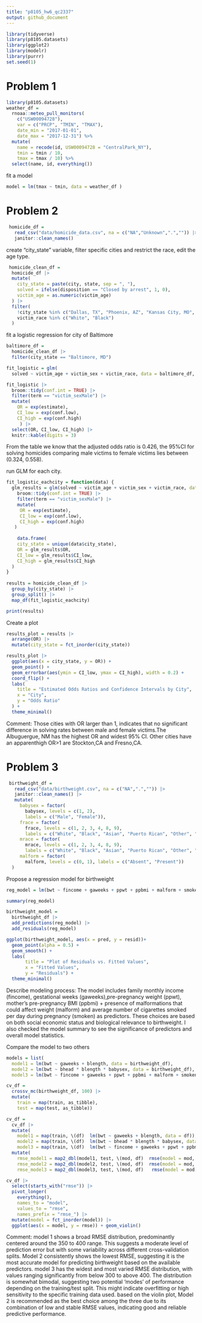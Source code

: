 ```yaml
---
title: "p8105_hw6_qc2337"
output: github_document
---
```


```r
library(tidyverse)
library(p8105.datasets)
library(ggplot2)
library(modelr)
library(purrr)
set.seed(1)

```

# Problem 1
```r
library(p8105.datasets)
weather_df = 
  rnoaa::meteo_pull_monitors(
    c("USW00094728"),
    var = c("PRCP", "TMIN", "TMAX"), 
    date_min = "2017-01-01",
    date_max = "2017-12-31") %>%
  mutate(
    name = recode(id, USW00094728 = "CentralPark_NY"),
    tmin = tmin / 10,
    tmax = tmax / 10) %>%
  select(name, id, everything())
```

fit a model
```r
model = lm(tmax ~ tmin, data = weather_df )
```

# Problem 2
```r
 homicide_df =  
   read_csv("data/homicide_data.csv", na = c("NA","Unknown",".","")) |> 
   janitor::clean_names()
```

create "city_state" variable, filter specific cities and restrict the race, edit the age type.
```r
 homicide_clean_df = 
  homicide_df |> 
  mutate(
    city_state = paste(city, state, sep = ", "),
    solved = ifelse(disposition == "Closed by arrest", 1, 0),
    victim_age = as.numeric(victim_age) 
  ) |> 
  filter(
    !city_state %in% c("Dallas, TX", "Phoenix, AZ", "Kansas City, MO", "Tulsa, AL"),  
    victim_race %in% c("White", "Black")  
  )
```

fit a logistic regression for city of Baltimore
```r
baltimore_df = 
  homicide_clean_df |> 
  filter(city_state == "Baltimore, MD")

fit_logistic = glm(
  solved ~ victim_age + victim_sex + victim_race, data = baltimore_df, family = binomial())

fit_logistic |> 
  broom::tidy(conf.int = TRUE) |> 
  filter(term == "victim_sexMale") |> 
  mutate(
    OR = exp(estimate),
    CI_low = exp(conf.low),
    CI_high = exp(conf.high)
     ) |> 
  select(OR, CI_low, CI_high) |> 
  knitr::kable(digits = 3)
```
From the table we know that the adjusted odds ratio is 0.426, the 95%CI for solving homicides comparing male victims to female victims lies between (0.324, 0.558).


run GLM for each city.
```r
fit_logistic_eachcity = function(data) {
  glm_results = glm(solved ~ victim_age + victim_sex + victim_race, data = data, family = binomial())  |> 
    broom::tidy(conf.int = TRUE) |> 
    filter(term == "victim_sexMale") |> 
    mutate(
     OR = exp(estimate),
     CI_low = exp(conf.low),
     CI_high = exp(conf.high)
   )
   
    data.frame(
    city_state = unique(data$city_state),
    OR = glm_results$OR,
    CI_low = glm_results$CI_low,
    CI_high = glm_results$CI_high
  )
}
  
results = homicide_clean_df |> 
  group_by(city_state) |> 
  group_split() |> 
  map_df(fit_logistic_eachcity) 

print(results)
```


Create a plot
```r
results_plot = results |> 
  arrange(OR) |> 
  mutate(city_state = fct_inorder(city_state))

results_plot |> 
  ggplot(aes(x = city_state, y = OR)) +
  geom_point() + 
  geom_errorbar(aes(ymin = CI_low, ymax = CI_high), width = 0.2) +
  coord_flip() + 
  labs(
    title = "Estimated Odds Ratios and Confidence Intervals by City",
    x = "City",
    y = "Odds Ratio"
  ) +
  theme_minimal()

```
Comment: Those cities with OR larger than 1, indicates that no significant difference in solving rates between male and female victims.The Albuguergue, NM has the highest OR and widest 95% CI. Other cities have an apparenthigh OR>1 are Stockton,CA and Fresno,CA.

# Problem 3
```r
 birthweight_df =  
   read_csv("data/birthweight.csv", na = c("NA",".","")) |> 
   janitor::clean_names() |> 
   mutate(
     babysex = factor(
       babysex, levels = c(1, 2), 
       labels = c("Male", "Female")),
     frace = factor(
       frace, levels = c(1, 2, 3, 4, 8, 9), 
       labels = c("White", "Black", "Asian", "Puerto Rican", "Other", "Unknown")),
     mrace = factor(
       mrace, levels = c(1, 2, 3, 4, 8, 9), 
       labels = c("White", "Black", "Asian", "Puerto Rican", "Other", "Unknown")),
     malform = factor(
       malform, levels = c(0, 1), labels = c("Absent", "Present"))
  )
```

Propose a regression model for birthweight
```r
reg_model = lm(bwt ~ fincome + gaweeks + ppwt + ppbmi + malform + smoken, data = birthweight_df)

summary(reg_model)

birthweight_model = 
  birthweight_df |>
  add_predictions(reg_model) |>
  add_residuals(reg_model)

ggplot(birthweight_model, aes(x = pred, y = resid))+
  geom_point(alpha = 0.5) + 
  geom_smooth() +
  labs(
       title = "Plot of Residuals vs. Fitted Values",
       x = "Fitted Values",
       y = "Residuals") +
  theme_minimal()
```
Describe modeling process: 
 The model includes family monthly income (fincome), gestational weeks (gaweeks),pre-pregnancy weight (ppwt), mother’s pre-pregnancy BMI (ppbmi) + presence of malformations that could affect weight (malform) and average number of cigarettes smoked per day during pregnancy (smoken) as predictors. These choices are based on both social economic status and biological relevance to birthweight.
I also checked the model summary to see the significance of predictors and overall model statistics.


Compare the model to two others
```r
models = list(
  model1 = lm(bwt ~ gaweeks + blength, data = birthweight_df),
  model2 = lm(bwt ~ bhead * blength * babysex, data = birthweight_df),
  model3 = lm(bwt ~ fincome + gaweeks + ppwt + ppbmi + malform + smoken, data = birthweight_df))

cv_df =
  crossv_mc(birthweight_df, 100) |> 
  mutate(
    train = map(train, as_tibble),
    test = map(test, as_tibble))

cv_df = 
  cv_df |> 
  mutate(
    model1 = map(train, \(df)  lm(bwt ~ gaweeks + blength, data = df)),
    model2 = map(train, \(df)  lm(bwt ~ bhead * blength * babysex, data = df)),
    model3 = map(train, \(df)  lm(bwt ~ fincome + gaweeks + ppwt + ppbmi + malform + smoken, data = df))) |> 
  mutate(
    rmse_model1 = map2_dbl(model1, test, \(mod, df)  rmse(model = mod, data = df)),
    rmse_model2 = map2_dbl(model2, test, \(mod, df)  rmse(model = mod, data = df)),
    rmse_model3 = map2_dbl(model3, test, \(mod, df)   rmse(model = mod, data = df)))

cv_df |> 
  select(starts_with("rmse")) |> 
  pivot_longer(
    everything(),
    names_to = "model", 
    values_to = "rmse",
    names_prefix = "rmse_") |> 
  mutate(model = fct_inorder(model)) |> 
  ggplot(aes(x = model, y = rmse)) + geom_violin()

```
Comment: 
model 1 shows a broad RMSE distribution, predominantly centered around the 350 to 400 range. This suggests a moderate level of prediction error but with some variability across different cross-validation splits.
Model 2 consistently shows the lowest RMSE, suggesting it is the most accurate model for predicting birthweight based on the available predictors.
model 3 has the widest and most varied RMSE distribution, with values ranging significantly from below 300 to above 400. The distribution is somewhat bimodal, suggesting two potential 'modes' of performance depending on the training/test split. This might indicate overfitting or high sensitivity to the specific training data used.
based on the violin plot, Model 2 is recommended as the best choice among the three due to its combination of low and stable RMSE values, indicating good and reliable predictive performance.